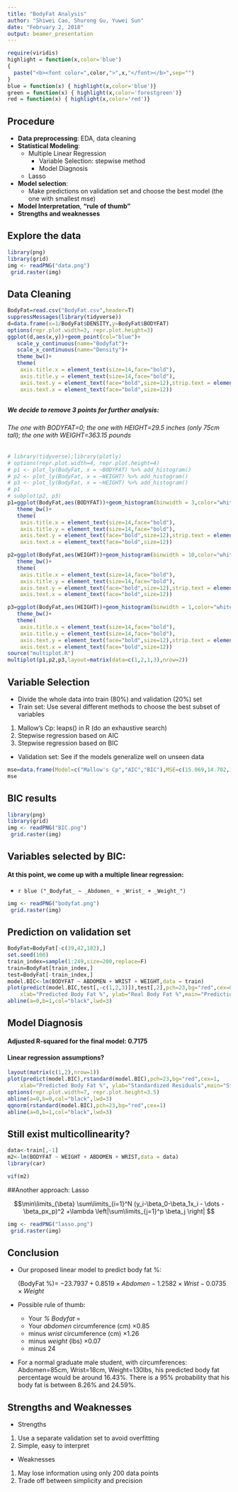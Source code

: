 ```yaml
---
title: "BodyFat Analysis"
author: "Shiwei Cao, Shurong Gu, Yuwei Sun"
date: "February 2, 2018"
output: beamer_presentation
---
```

```r
require(viridis)
highlight = function(x,color='blue')
{
  paste("<b><font color=",color,">",x,"</font></b>",sep="")  
}
blue = function(x) { highlight(x,color='blue')}
green = function(x) { highlight(x,color='forestgreen')}
red = function(x) { highlight(x,color='red')}
```

## Procedure

* **Data preprocessing**: EDA, data cleaning
* **Statistical Modeling**: 
     * Multiple Linear Regression
          * Variable Selection: stepwise method
          * Model Diagnosis
     * Lasso
* **Model selection**:
     * Make predictions on validation set and choose the best model (the one with smallest mse)
* **Model Interpretation**, **"rule of thumb"**
* **Strengths and weaknesses**

## Explore the data
```r
library(png)
library(grid)
img <- readPNG("data.png")
 grid.raster(img)
```

## Data Cleaning

```r
BodyFat=read.csv("BodyFat.csv",header=T)
suppressMessages(library(tidyverse))
d=data.frame(x=1/BodyFat$DENSITY,y=BodyFat$BODYFAT)
options(repr.plot.width=3, repr.plot.height=3)
ggplot(d,aes(x,y))+geom_point(col="blue")+
   scale_y_continuous(name="Bodyfat")+
   scale_x_continuous(name="Density")+
   theme_bw()+
   theme(
    axis.title.x = element_text(size=14,face="bold"),
    axis.title.y = element_text(size=14,face="bold"),
    axis.text.y = element_text(face="bold",size=12),strip.text = element_text(face="bold",size=12),
    axis.text.x = element_text(face="bold",size=12))
```

##

#####  We decide to remove 3 points for further analysis:
###### The one with BODYFAT=0; the one with HEIGHT=29.5 inches (only 75cm tall); the one with WEIGHT=363.15 pounds
```r
# library(tidyverse);library(plotly)
# options(repr.plot.width=4, repr.plot.height=4)
# p1 <- plot_ly(BodyFat, x = ~BODYFAT) %>% add_histogram()
# p2 <- plot_ly(BodyFat, x = ~WEIGHT) %>% add_histogram()
# p3 <- plot_ly(BodyFat, x = ~HEIGHT) %>% add_histogram()
# p1
# subplot(p2, p3)
p1=ggplot(BodyFat,aes(BODYFAT))+geom_histogram(binwidth = 3,color="white",fill="hotpink")+
   theme_bw()+
   theme(
    axis.title.x = element_text(size=14,face="bold"),
    axis.title.y = element_text(size=14,face="bold"),
    axis.text.y = element_text(face="bold",size=12),strip.text = element_text(face="bold",size=12),
    axis.text.x = element_text(face="bold",size=12))

p2=ggplot(BodyFat,aes(WEIGHT))+geom_histogram(binwidth = 10,color="white")+
   theme_bw()+
   theme(
    axis.title.x = element_text(size=14,face="bold"),
    axis.title.y = element_text(size=14,face="bold"),
    axis.text.y = element_text(face="bold",size=12),strip.text = element_text(face="bold",size=12),
    axis.text.x = element_text(face="bold",size=12))

p3=ggplot(BodyFat,aes(HEIGHT))+geom_histogram(binwidth = 1,color="white")+
   theme_bw()+
   theme(
    axis.title.x = element_text(size=14,face="bold"),
    axis.title.y = element_text(size=14,face="bold"),
    axis.text.y = element_text(face="bold",size=12),strip.text = element_text(face="bold",size=12),
    axis.text.x = element_text(face="bold",size=12))
source("multiplot.R")
multiplot(p1,p2,p3,layout=matrix(data=c(1,2,1,3),nrow=2))
```

## Variable Selection

- Divide the whole data into train (80%) and validation (20%) set
- Train set:
    Use several different methods to choose the best subset of variables
 1.  Mallow's Cp: leaps() in R (do an exhaustive search)
 2.  Stepwise regression based on AIC 
 3.  Stepwise regression based on BIC    
- Validation set: 
    See if the models generalize well on unseen data
    
```r
mse=data.frame(Model=c("Mallow's Cp","AIC","BIC"),MSE=c(15.069,14.702,13.989))
mse
```

## BIC results
```r
library(png)
library(grid)
img <- readPNG("BIC.png")
 grid.raster(img)
```


## Variables selected by BIC:
#### At this point, we come up with a multiple linear regression:


* `r blue ("_Bodyfat_ ~ _Abdomen_ + _Wrist_ + _Weight_")`

```r
img <- readPNG("bodyfat.png")
 grid.raster(img)
```

## Prediction on validation set
```r
BodyFat=BodyFat[-c(39,42,182),]
set.seed(100)
train_index=sample(1:249,size=200,replace=F)
train=BodyFat[train_index,]
test=BodyFat[-train_index,]
model.BIC<-lm(BODYFAT ~ ABDOMEN + WRIST + WEIGHT,data = train)
plot(predict(model.BIC,test[,-c(1,2,3)]),test[,2],pch=23,bg="red",cex=0.8,
    xlab="Predicted Body Fat %", ylab="Real Body Fat %",main="Prediction Plot")
abline(a=0,b=1,col="black",lwd=3)
```


## Model Diagnosis
#### Adjusted R-squared for the final model: 0.7175
#### Linear regression assumptions?
```r
layout(matrix(c(1,2),nrow=1))
plot(predict(model.BIC),rstandard(model.BIC),pch=23,bg="red",cex=1,
    xlab="Predicted Body Fat %", ylab="Standardized Residuals",main="Standardized Residual Plot")
options(repr.plot.width=7, repr.plot.height=3.5)
abline(a=0,b=0,col="black",lwd=3)
qqnorm(rstandard(model.BIC),pch=23,bg="red",cex=1)
abline(a=0,b=1,col="black",lwd=3)
```

## Still exist multicollinearity?
```r
data<-train[,-1]
m2<-lm(BODYFAT ~ WEIGHT + ABDOMEN + WRIST,data = data)
library(car)
```
```r
vif(m2)
```

##Another approach: Lasso

$$\min\limits_{\beta} \sum\limits_{i=1}^N (y_i-\beta_0-\beta_1x_i - \dots - \beta_px_p)^2 +\lambda \left|\sum\limits_{j=1}^p \beta_j \right| $$
```r
img <- readPNG("lasso.png")
 grid.raster(img)
```


## Conclusion
* Our proposed linear model to predict body fat %:

  (BodyFat %)= $-23.7937+0.8519\times Abdomen-1.2582\times Wrist-0.0735\times Weight$

* Possible rule of thumb:
    + Your *% Bodyfat* = 
    + Your *abdomen* circumference (cm) $\times 0.85$
    + minus *wrist* circumference (cm) $\times 1.26$
    + minus *weight* (lbs) $\times 0.07$
    + minus 24
*  For a normal graduate male student, with circumferences: Abdomen=85cm, Wrist=18cm, Weight=130lbs, his predicted body fat percentage would be around 16.43%. There is a 95% probability that his body fat is between 8.26% and 24.59%.
  
## Strengths and Weaknesses
- Strengths
 1.  Use a separate validation set to avoid overfitting
 2.  Simple, easy to interpret

- Weaknesses
 1.  May lose information using only 200 data points 
 2.  Trade off between simplicity and precision